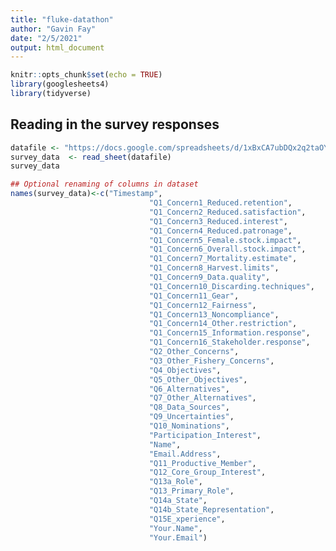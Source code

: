 ```yaml
---
title: "fluke-datathon"
author: "Gavin Fay"
date: "2/5/2021"
output: html_document
---
```


```r
knitr::opts_chunk$set(echo = TRUE)
library(googlesheets4)
library(tidyverse)
```

## Reading in the survey responses

```r
datafile <- "https://docs.google.com/spreadsheets/d/1xBxCA7ubDQx2q2taOYJdQrNcl_mLZ_QYzU9kGJWPWv0/edit?usp=sharing"
survey_data  <- read_sheet(datafile)
survey_data

## Optional renaming of columns in dataset
names(survey_data)<-c("Timestamp",
                               "Q1_Concern1_Reduced.retention",
                               "Q1_Concern2_Reduced.satisfaction",
                               "Q1_Concern3_Reduced.interest",
                               "Q1_Concern4_Reduced.patronage",
                               "Q1_Concern5_Female.stock.impact",
                               "Q1_Concern6_Overall.stock.impact",
                               "Q1_Concern7_Mortality.estimate",
                               "Q1_Concern8_Harvest.limits",
                               "Q1_Concern9_Data.quality",
                               "Q1_Concern10_Discarding.techniques",
                               "Q1_Concern11_Gear",
                               "Q1_Concern12_Fairness",
                               "Q1_Concern13_Noncompliance",
                               "Q1_Concern14_Other.restriction",
                               "Q1_Concern15_Information.response",
                               "Q1_Concern16_Stakeholder.response",
                               "Q2_Other_Concerns",
                               "Q3_Other_Fishery_Concerns",
                               "Q4_Objectives",
                               "Q5_Other_Objectives",
                               "Q6_Alternatives",
                               "Q7_Other_Alternatives",
                               "Q8_Data_Sources",
                               "Q9_Uncertainties",
                               "Q10_Nominations",
                               "Participation_Interest",
                               "Name",
                               "Email.Address",
                               "Q11_Productive_Member",
                               "Q12_Core_Group_Interest",
                               "Q13a_Role",
                               "Q13_Primary_Role",
                               "Q14a_State",
                               "Q14b_State_Representation",
                               "Q15E_xperience",
                               "Your.Name",
                               "Your.Email")
```
